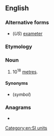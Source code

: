 {{also|examètre|exa-metre}}
==English==

===Alternative forms===
* (''US'') [[exameter]]

===Etymology===
{{prefix|en|exa|metre}}

===Noun===
{{en-noun}}

# 10<sup>18</sup> [[metre]]s.

====Synonyms====
* {{l|en|Em}} (''symbol'')

===Anagrams===
* {{anagrams|en|a=aeeemrtx|exameter}}

[[Category:en:SI units]]